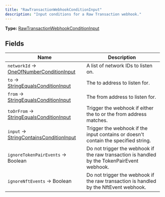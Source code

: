 ```yaml
---
title: "RawTransactionWebhookConditionInput"
description: "Input conditions for a Raw Transaction webhook."
---
```


**Type:** [RawTransactionWebhookConditionInput](/api-reference/types/rawtransactionwebhookconditioninput)

## Fields

| Name | Description |
|------|-------------|
| `networkId` → [OneOfNumberConditionInput](/api-reference/types/oneofnumberconditioninput) | A list of network IDs to listen on. |
| `to` → [StringEqualsConditionInput](/api-reference/types/stringequalsconditioninput) | The to address to listen for. |
| `from` → [StringEqualsConditionInput](/api-reference/types/stringequalsconditioninput) | The from address to listen for. |
| `toOrFrom` → [StringEqualsConditionInput](/api-reference/types/stringequalsconditioninput) | Trigger the webhook if either the to or the from address matches. |
| `input` → [StringContainsConditionInput](/api-reference/types/stringcontainsconditioninput) | Trigger the webhook if the input contains or doesn&#39;t contain the specified string. |
| `ignoreTokenPairEvents` → Boolean | Do not trigger the webhook if the raw transaction is handled by the TokenPairEvent webhook. |
| `ignoreNftEvents` → Boolean | Do not trigger the webhook if the raw transaction is handled by the NftEvent webhook. |

